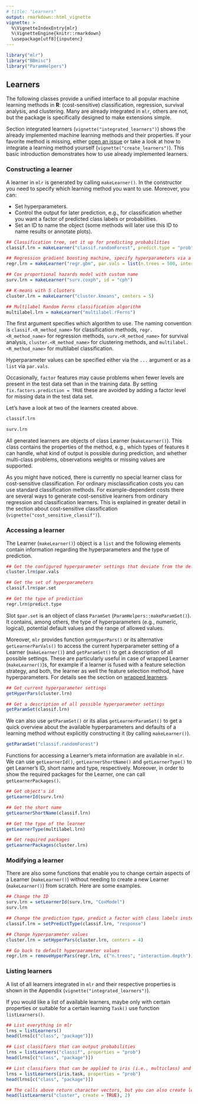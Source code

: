 ```yaml
---
# title: "Learners"
output: rmarkdown::html_vignette
vignette: >
  %\VignetteIndexEntry{mlr}
  %\VignetteEngine{knitr::rmarkdown}
  \usepackage[utf8]{inputenc}
---
```


```r
library("mlr")
library("BBmisc")
library("ParamHelpers")
```

## Learners

The following classes provide a unified interface to all popular machine learning methods in **R**:
(cost-sensitive) classification, regression, survival analysis, and clustering.
Many are already integrated in `mlr`, others are not, but the package is specifically designed to make extensions simple.

Section integrated learners (`vignette("integrated_learners")`) shows the already implemented machine learning methods and their properties.
If your favorite method is missing, either [open an issue](https://github.com/mlr-org/mlr/issues) or take a look at how to integrate a learning method yourself (`vignette("create_learners")`).
This basic introduction demonstrates how to use already implemented learners.

### Constructing a learner

A learner in `mlr` is generated by calling `makeLearner()`.
In the constructor you need to specify which learning method you want to use.
Moreover, you can:

* Set hyperparameters.
* Control the output for later prediction, e.g., for classification whether you want a factor of predicted class labels or probabilities.
* Set an ID to name the object (some methods will later use this ID to name results or annotate plots).

```r
## Classification tree, set it up for predicting probabilities
classif.lrn = makeLearner("classif.randomForest", predict.type = "prob", fix.factors.prediction = TRUE)

## Regression gradient boosting machine, specify hyperparameters via a list
regr.lrn = makeLearner("regr.gbm", par.vals = list(n.trees = 500, interaction.depth = 3))

## Cox proportional hazards model with custom name
surv.lrn = makeLearner("surv.coxph", id = "cph")

## K-means with 5 clusters
cluster.lrn = makeLearner("cluster.kmeans", centers = 5)

## Multilabel Random Ferns classification algorithm
multilabel.lrn = makeLearner("multilabel.rFerns")
```

The first argument specifies which algorithm to use.
The naming convention is ``classif.<R_method_name>`` for classification methods, ``regr.<R_method_name>`` for regression methods, ``surv.<R_method_name>`` for survival analysis, ``cluster.<R_method_name>`` for clustering methods, and ``multilabel.<R_method_name>`` for multilabel classification.

Hyperparameter values can be specified either via the ``...`` argument or as a `list` via ``par.vals``.

Occasionally, `factor` features may cause problems when fewer levels are present in the test data set than in the training data.
By setting ``fix.factors.prediction = TRUE`` these are avoided by adding a factor level for missing data in the test data set.

Let's have a look at two of the learners created above.

```r
classif.lrn

surv.lrn
```

All generated learners are objects of class Learner (`makeLearner()`).
This class contains the properties of the method, e.g., which types of features it can handle, what kind of output is possible during prediction, and whether multi-class problems, observations weights or missing values are supported.

As you might have noticed, there is currently no special learner class for cost-sensitive classification.
For ordinary misclassification costs you can use standard classification methods.
For example-dependent costs there are several ways to generate cost-sensitive learners from ordinary regression and classification learners. 
This is explained in greater detail in the section about cost-sensitive classification (`vignette("cost_sensitive_classif")`).

### Accessing a learner

The Learner (`makeLearner()`) object is a `list` and the following elements contain information regarding the hyperparameters and the type of prediction.

```r
## Get the configured hyperparameter settings that deviate from the defaults
cluster.lrn$par.vals

## Get the set of hyperparameters
classif.lrn$par.set

## Get the type of prediction
regr.lrn$predict.type
```

Slot ``$par.set`` is an object of class `ParamSet` (`ParamHelpers::makeParamSet()`).
It contains, among others, the type of hyperparameters (e.g., numeric, logical), potential default values and the range of allowed values.

Moreover, `mlr` provides function `getHyperPars()` or its alternative `getLearnerParVals()` to access the current hyperparameter setting of a Learner (`makeLearner()`) and `getParamSet()` to get a description of all possible settings.
These are particularly useful in case of wrapped Learner (`makeLearner()`)s, for example if a learner is fused with a feature selection strategy, and both, the learner as well the feature selection method, have hyperparameters.
For details see the section on [wrapped learners](wrapper.md).

```r
## Get current hyperparameter settings
getHyperPars(cluster.lrn)

## Get a description of all possible hyperparameter settings
getParamSet(classif.lrn)
```

We can also use `getParamSet()` or its alias `getLearnerParamSet()` to get a quick overview about the available hyperparameters and defaults of a learning method without explicitly constructing it (by calling `makeLearner()`).

```r
getParamSet("classif.randomForest")
```

Functions for accessing a Learner's meta information are available in `mlr`. We can use `getLearnerId()`, `getLearnerShortName()` and `getLearnerType()` to get Learner's ID, short name and type, respectively. 
Moreover, in order to show the required packages for the Learner, one can call `getLearnerPackages()`.

```r
## Get object's id
getLearnerId(surv.lrn)

## Get the short name
getLearnerShortName(classif.lrn)

## Get the type of the learner
getLearnerType(multilabel.lrn)

## Get required packages
getLearnerPackages(cluster.lrn)
```

### Modifying a learner

There are also some functions that enable you to change certain aspects of a Learner (`makeLearner()`) without needing to create a new Learner (`makeLearner()`) from scratch.
Here are some examples.

```r
## Change the ID
surv.lrn = setLearnerId(surv.lrn, "CoxModel")
surv.lrn

## Change the prediction type, predict a factor with class labels instead of probabilities
classif.lrn = setPredictType(classif.lrn, "response")

## Change hyperparameter values
cluster.lrn = setHyperPars(cluster.lrn, centers = 4)

## Go back to default hyperparameter values
regr.lrn = removeHyperPars(regr.lrn, c("n.trees", "interaction.depth"))
```

### Listing learners

A list of all learners integrated in `mlr` and their respective properties is shown in the Appendix (`vignette("integrated_learners")`).

If you would like a list of available learners, maybe only with certain properties or suitable for a certain learning `Task()` use function `listLearners()`.

```r
## List everything in mlr
lrns = listLearners()
head(lrns[c("class", "package")])

## List classifiers that can output probabilities
lrns = listLearners("classif", properties = "prob")
head(lrns[c("class", "package")])

## List classifiers that can be applied to iris (i.e., multiclass) and output probabilities
lrns = listLearners(iris.task, properties = "prob")
head(lrns[c("class", "package")])

## The calls above return character vectors, but you can also create learner objects
head(listLearners("cluster", create = TRUE), 2)
```
